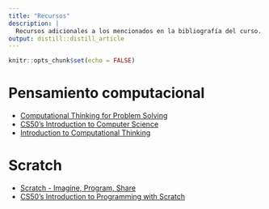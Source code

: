 ```yaml
---
title: "Recursos"
description: |
  Recursos adicionales a los mencionados en la bibliografía del curso.
output: distill::distill_article
---
```


```r
knitr::opts_chunk$set(echo = FALSE)
```

# Pensamiento computacional
- [Computational Thinking for Problem Solving](https://www.coursera.org/learn/computational-thinking-problem-solving)
- [CS50's Introduction to Computer Science](https://www.edx.org/course/cs50s-introduction-to-computer-science)
- [Introduction to Computational Thinking](https://computationalthinking.mit.edu/)

# Scratch
- [Scratch - Imagine, Program, Share](https://scratch.mit.edu/)
- [CS50's Introduction to Programming with Scratch](https://www.edx.org/course/cs50s-introduction-to-programming-with-scratch)




